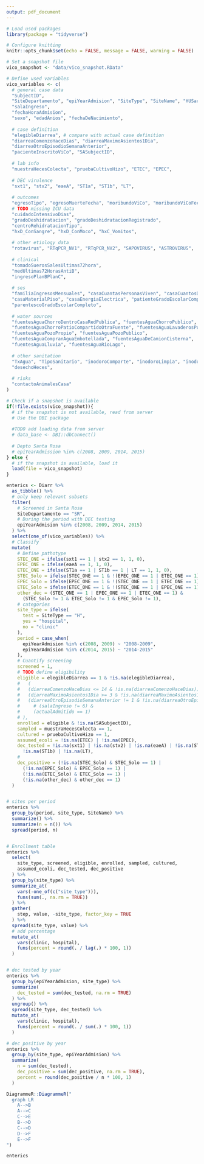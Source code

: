 ```yaml
---
output: pdf_document
---
```


```r
# Load used packages
library(package = "tidyverse")

# Configure knitting
knitr::opts_chunk$set(echo = FALSE, message = FALSE, warning = FALSE)
```




```r
# Set a snapshot file
vico_snapshot <- "data/vico_snapshot.RData"

# Define used variables
vico_variables <- c(
  # general case data
  "SubjectID",
  "SiteDepartamento", "epiYearAdmision", "SiteType", "SiteName", "HUSarea",
  "salaIngreso",
  "fechaHoraAdmision",
  "sexo", "edadAnios", "fechaDeNacimiento",
  
  # case definition
  "elegibleDiarrea", # compare with actual case definition
  "diarreaComenzoHaceDias", "diarreaMaximoAsientos1Dia",
  "diarreaOtroEpisodioSemanaAnterior",
  "pacienteInscritoViCo", "SASubjectID",
  
  # lab info
  "muestraHecesColecta", "pruebaCultivoHizo", "ETEC", "EPEC",
  
  # DEC virulence
  "sxt1", "stx2", "eaeA", "ST1a", "ST1b", "LT",
  
  # outcomes
  "egresoTipo", "egresoMuerteFecha", "moribundoViCo", "moribundoViCoFecha",
  # TODO missing ICU data
  "cuidadoIntensivoDias",
  "gradoDeshidratacion", "gradoDeshidratacionRegistrado",
  "centroRehidratacionTipo",
  "hxD_ConSangre", "hxD_ConMoco", "hxC_Vomitos",
  
  # other etiology data
  "rotavirus", "RTqPCR_NV1", "RTqPCR_NV2", "SAPOVIRUS", "ASTROVIRUS",
  
  # clinical
  "tomadoSuerosSalesUltimas72hora",
  "medUltimas72HorasAntiB",
  "ingresoPlanBPlanC",
  
  # ses
  "familiaIngresosMensuales", "casaCuantasPersonasViven", "casaCuantosDormitorios",
  "casaMaterialPiso", "casaEnergiaElectrica", "patienteGradoEscolarCompleto",
  "parentescoGradoEscolarCompleto",
  
  # water sources
  "fuentesAguaChorroDentroCasaRedPublica", "fuentesAguaChorroPublico",
  "fuentesAguaChorroPatioCompartidoOtraFuente", "fuentesAguaLavaderosPublicos",
  "fuentesAguaPozoPropio", "fuentesAguaPozoPublico",
  "fuentesAguaCompranAguaEmbotellada", "fuentesAguaDeCamionCisterna",
  "fuentesAguaLluvia", "fuentesAguaRioLago",
  
  # other sanitation
  "TxAgua", "TipoSanitario", "inodoroComparte", "inodoroLimpia", "inodoroLimpia_frec",
  "desechoHeces",
  
  # risks
  "contactoAnimalesCasa"
)

# Check if a snapshot is available
if(!file.exists(vico_snapshot)){
  # if the snapshot is not available, read from server
  # Use the DBI package
  
  #TODO add loading data from server
  # data_base <- DBI::dbConnect()
  
  # Depto Santa Rosa
  # epiYearAdmission %in% c(2008, 2009, 2014, 2015)
} else {
  # if the snapshot is available, load it
  load(file = vico_snapshot)
}
```



```r
enterics <- Diarr %>%
  as_tibble() %>%
  # only keep relevant subsets
  filter(
    # Screened in Santa Rosa
    SiteDepartamento == "SR",
    # During the period with DEC testing
    epiYearAdmision %in% c(2008, 2009, 2014, 2015)
  ) %>%
  select(one_of(vico_variables)) %>%
  # Classify
  mutate(
    # Define pathotype
    STEC_ONE = ifelse(sxt1 == 1 | stx2 == 1, 1, 0),
    EPEC_ONE = ifelse(eaeA == 1, 1, 0),
    ETEC_ONE = ifelse(ST1a == 1 | ST1b == 1 | LT == 1, 1, 0),
    STEC_Solo = ifelse(STEC_ONE == 1 & !(EPEC_ONE == 1 | ETEC_ONE == 1), 1, 0),
    EPEC_Solo = ifelse(EPEC_ONE == 1 & !(STEC_ONE == 1 | ETEC_ONE == 1), 1, 0),
    ETEC_Solo = ifelse(ETEC_ONE == 1 & !(STEC_ONE == 1 | EPEC_ONE == 1), 1, 0),
    other_dec = (STEC_ONE == 1 | EPEC_ONE == 1 | ETEC_ONE == 1) &
      (STEC_Solo != 1 & ETEC_Solo != 1 & EPEC_Solo != 1),
    # categories
    site_type = ifelse(
      test = SiteType == "H",
      yes = "hospital",
      no = "clinic"
    ),
    period = case_when(
      epiYearAdmision %in% c(2008, 2009) ~ "2008-2009",
      epiYearAdmision %in% c(2014, 2015) ~ "2014-2015"
    ),
    # Cuantify screening
    screened = 1,
    # TODO define eligibility
    eligible = elegibleDiarrea == 1 & !is.na(elegibleDiarrea),
    #   (
    #   (diarreaComenzoHaceDias <= 14 & !is.na(diarreaComenzoHaceDias)) &
    #   (diarreaMaximoAsientos1Dia >= 3 & !is.na(diarreaMaximoAsientos1Dia)) &
    #   (diarreaOtroEpisodioSemanaAnterior != 1 & !is.na(diarreaOtroEpisodioSemanaAnterior)) &
    #     # (salaIngreso != 6) &
    #     (actualAdmitido == 1)
    # ),
    enrolled = eligible & !is.na(SASubjectID),
    sampled = muestraHecesColecta == 1,
    cultured = pruebaCultivoHizo == 1,
    assumed_ecoli = !is.na(ETEC) | !is.na(EPEC),
    dec_tested = !is.na(sxt1) | !is.na(stx2) | !is.na(eaeA) | !is.na(ST1a) |
      !is.na(ST1b) | !is.na(LT),
    # 
    dec_positive = (!is.na(STEC_Solo) & STEC_Solo == 1) |
      (!is.na(EPEC_Solo) & EPEC_Solo == 1) |
      (!is.na(ETEC_Solo) & ETEC_Solo == 1) |
      (!is.na(other_dec) & other_dec == 1)
  )


# sites per period
enterics %>%
  group_by(period, site_type, SiteName) %>%
  summarize() %>%
  summarize(n = n()) %>%
  spread(period, n)


# Enrollment table
enterics %>%
  select(
    site_type, screened, eligible, enrolled, sampled, cultured,
    assumed_ecoli, dec_tested, dec_positive
  ) %>%
  group_by(site_type) %>%
  summarize_at(
    vars(-one_of(c("site_type"))),
    funs(sum(., na.rm = TRUE))
  ) %>%
  gather(
    step, value, -site_type, factor_key = TRUE
  ) %>%
  spread(site_type, value) %>%
  # add percentage
  mutate_at(
    vars(clinic, hospital),
    funs(percent = round(. / lag(.) * 100, 1))
  )


# dec tested by year
enterics %>%
  group_by(epiYearAdmision, site_type) %>%
  summarize(
    dec_tested = sum(dec_tested, na.rm = TRUE)
  ) %>%
  ungroup() %>%
  spread(site_type, dec_tested) %>%
  mutate_at(
    vars(clinic, hospital),
    funs(percent = round(. / sum(.) * 100, 1))
  )

# dec positive by year
enterics %>%
  group_by(site_type, epiYearAdmision) %>%
  summarize(
    n = sum(dec_tested),
    dec_positive = sum(dec_positive, na.rm = TRUE),
    percent = round(dec_positive / n * 100, 1)
  )

```



```r
DiagrammeR::DiagrammeR("
  graph LR
    A-->B
    A-->C
    C-->E
    B-->D
    C-->D
    D-->F
    E-->F
")
```



```r

enterics 


```








